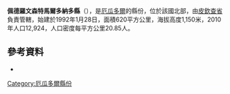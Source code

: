 '''佩德羅文森特馬爾多納多縣'''（{{lang-es|Cantón Pedro Vicente Maldonado}}），是[[厄瓜多爾|厄瓜多爾]]的縣份，位於該國北部，由[[皮欽查省|皮欽查省]]負責管轄，始建於1992年1月28日，面積620平方公里，海拔高度1,150米，2010年人口12,924，人口密度每平方公里20.85人。

==參考資料==
*{{cite book|last=Louis|first=Regis St.|title=Ecuador and the Galápagos Islands|url=http://books.google.com/books?id=LcRxfTdcQsgC&pg=PA149|accessdate=22 November 2011|date=1 August 2009|publisher=Lonely Planet|isbn=978-1-74104-828-5|page=149|archive-date=2014-01-03|archive-url=https://web.archive.org/web/20140103070208/http://books.google.com/books?id=LcRxfTdcQsgC&pg=PA149|dead-url=no}}

{{Coord|0|10|N|79|0|W|display=title}}

{{厄瓜多爾縣份}}

[[Category:厄瓜多爾縣份|Category:厄瓜多爾縣份]]


{{Ecuador-geo-stub}}